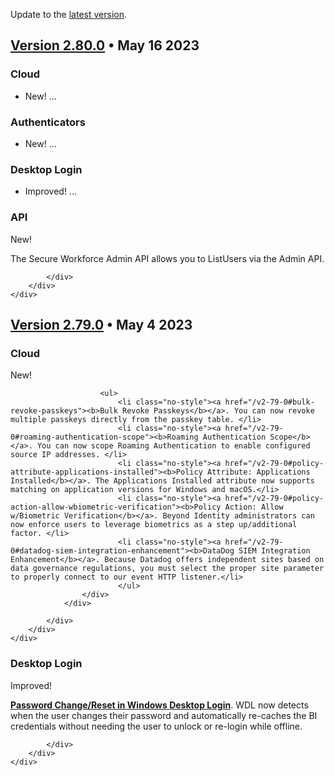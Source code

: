 


<p><a href="https://app.byndid.com/downloads"><span class="icons"><DownloadForOfflineIcon /></span></a> Update to the <a href="https://app.byndid.com/downloads">latest version</a>.</p>


## [Version 2.80.0](/v2-80-0) • May 16 2023

### Cloud

<ul>
<li class="no-style"><span className="changelog-tag" data-tag="New">New!</span> ...</li>
</ul>

### Authenticators

<ul>
<li class="no-style"><span className="changelog-tag" data-tag="New">New!</span> ...</li>
</ul>

### Desktop Login

<ul>
<li class="no-style"><span className="changelog-tag" data-tag="Improved">Improved!</span> ... </li>
</ul>

### API 


<div class="container-fluid">
    <div class="row">
        <div class="col-12 mt-6">
            <div>
                <div class="card-horizontal">
                    <div class="img-square-wrapper">
                        <span className="changelog-tag" data-tag="New">New!</span>
                    </div>
                    <div>
                        <p>The Secure Workforce Admin API allows you to ListUsers via the Admin API. </p>
                    </div>
                </div>
                
            </div>
        </div>
    </div>
</div>




## [Version 2.79.0](/v2-79-0) • May 4 2023

### Cloud

<div class="container-fluid">
    <div class="row">
        <div class="col-12 mt-6">
            <div>
                <div class="card-horizontal">
                    <div class="img-square-wrapper">
                        <span className="changelog-tag" data-tag="New">New!</span>
                    </div>
                    <div class="card-body">
                        
                        <ul>
                            <li class="no-style"><a href="/v2-79-0#bulk-revoke-passkeys"><b>Bulk Revoke Passkeys</b></a>. You can now revoke multiple passkeys directly from the passkey table. </li>
                            <li class="no-style"><a href="/v2-79-0#roaming-authentication-scope"><b>Roaming Authentication Scope</b></a>. You can now scope Roaming Authentication to enable configured source IP addresses. </li>
                            <li class="no-style"><a href="/v2-79-0#policy-attribute-applications-installed"><b>Policy Attribute: Applications Installed</b></a>. The Applications Installed attribute now supports matching on application versions for Windows and macOS.</li>
                            <li class="no-style"><a href="/v2-79-0#policy-action-allow-wbiometric-verification"><b>Policy Action: Allow w/Biometric Verification</b></a>. Beyond Identity administrators can now enforce users to leverage biometrics as a step up/additional factor. </li>
                            <li class="no-style"><a href="/v2-79-0#datadog-siem-integration-enhancement"><b>DataDog SIEM Integration Enhancement</b></a>. Because Datadog offers independent sites based on data governance regulations, you must select the proper site parameter to properly connect to our event HTTP listener.</li>
                            </ul>
                    </div>
                </div>
                
            </div>
        </div>
    </div>
</div>




### Desktop Login


<div class="container-fluid">
    <div class="row">
        <div class="col-12 mt-6">
            <div>
                <div class="card-horizontal">
                    <div class="img-square-wrapper">
                        <span className="changelog-tag" data-tag="Improved">Improved!</span>
                    </div>
                    <div class="card-body">
                        <p><a href="/v2-79-0#desktop-login"><b>Password Change/Reset in Windows Desktop Login</b></a>. WDL now detects when the user changes their password and automatically re-caches the BI credentials without needing the user to unlock or re-login while offline.</p>
                    </div>
                </div>
                
            </div>
        </div>
    </div>
</div>